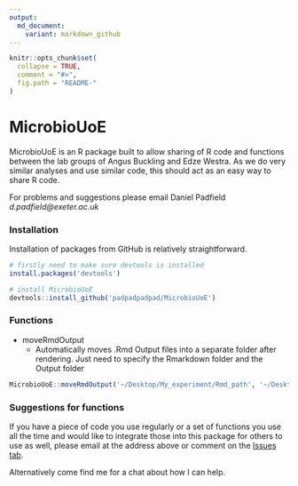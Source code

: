 ```yaml
---
output:
  md_document:
    variant: markdown_github
---
```


<!-- README.md is generated from README.Rmd. Please edit that file -->

```r
knitr::opts_chunk$set(
  collapse = TRUE,
  comment = "#>",
  fig.path = "README-"
)
```

# MicrobioUoE

MicrobioUoE is an R package built to allow sharing of R code and functions between the lab groups of Angus Buckling and Edze Westra. As we do very similar analyses and use similar code, this should act as an easy way to share R code.

For problems and suggestions please email Daniel Padfield _d.padfield@exeter.ac.uk_

### Installation

Installation of packages from GitHub is relatively straightforward.

```r
# firstly need to make sure devtools is installed
install.packages('devtools')

# install MicrobioUoE
devtools::install_github('padpadpadpad/MicrobioUoE')

```

### Functions

- moveRmdOutput
    - Automatically moves .Rmd Output files into a separate folder after rendering. Just need to specify the Rmarkdown folder and the Output folder
    
```r
MicrobioUoE::moveRmdOutput('~/Desktop/My_experiment/Rmd_path', '~/Desktop/My_experiment/Output_path')
```

### Suggestions for functions

If you have a piece of code you use regularly or a set of functions you use all the time and would like to integrate those into this package for others to use as well, please email at the address above or comment on the [Issues tab](https://github.com/padpadpadpad/MicrobioUoE/issues).

Alternatively come find me for a chat about how I can help.
